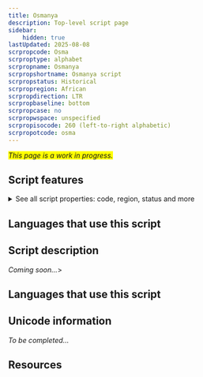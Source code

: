 ```yaml
---
title: Osmanya
description: Top-level script page
sidebar:
    hidden: true
lastUpdated: 2025-08-08
scrpropcode: Osma
scrproptype: alphabet
scrpropname: Osmanya
scrpropshortname: Osmanya script
scrpropstatus: Historical
scrpropregion: African
scrpropdirection: LTR
scrpropbaseline: bottom
scrpropcase: no
scrpropwspace: unspecified
scrpropisocode: 260 (left-to-right alphabetic)
scrpropotcode: osma
---
```


<span style='background-color:yellow'>_This page is a work in progress._</span>


## Script features

<details>
<summary> See all script properties: code, region, status and more</summary>
<ScriptInfo />
</details>

## Languages that use this script

<WsList script='Osma' wsMax='5' />

## Script description

_Coming soon..._>

## Languages that use this script

<WsList script='Osma' wsMax='5' />

## Unicode information

_To be completed..._

## Resources

<ScriptResources detailSummary='seemore' />

